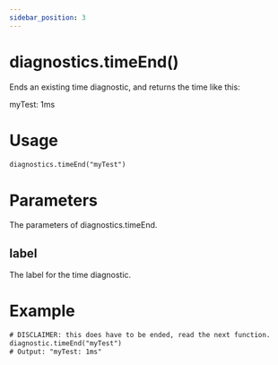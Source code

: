 ```yaml
---
sidebar_position: 3
---
```


# diagnostics.timeEnd()

Ends an existing time diagnostic, and returns the time like this:

myTest: 1ms

# Usage

```txt title="usage.ces"
diagnostics.timeEnd("myTest")
```

# Parameters

The parameters of diagnostics.timeEnd.

## label

The label for the time diagnostic.

# Example

```txt title="example.ces"
# DISCLAIMER: this does have to be ended, read the next function.
diagnostic.timeEnd("myTest")
# Output: "myTest: 1ms"
```